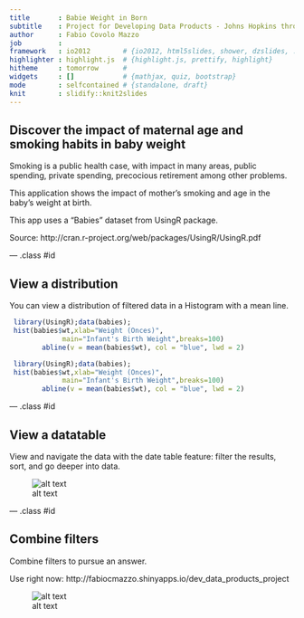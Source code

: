```yaml
---
title       : Babie Weight in Born
subtitle    : Project for Developing Data Products - Johns Hopkins through Coursera
author      : Fabio Covolo Mazzo
job         : 
framework   : io2012        # {io2012, html5slides, shower, dzslides, ...}
highlighter : highlight.js  # {highlight.js, prettify, highlight}
hitheme     : tomorrow      # 
widgets     : []            # {mathjax, quiz, bootstrap}
mode        : selfcontained # {standalone, draft}
knit        : slidify::knit2slides
---
```


## Discover the impact of maternal age and smoking habits in baby weight

Smoking is a public health case, with impact in many areas, public spending, private spending, precocious retirement among other problems.

This application shows the impact of mother's smoking and age in the baby's weight at birth.

This app uses a "Babies" dataset from UsingR package. 

Source: http://cran.r-project.org/web/packages/UsingR/UsingR.pdf

--- .class #id 

## View a distribution

You can view a distribution of filtered data in a Histogram with a mean line.

```r
 library(UsingR);data(babies);
 hist(babies$wt,xlab="Weight (Onces)", 
             main="Infant's Birth Weight",breaks=100)
        abline(v = mean(babies$wt), col = "blue", lwd = 2)

```

```r
 library(UsingR);data(babies);
 hist(babies$wt,xlab="Weight (Onces)", 
             main="Infant's Birth Weight",breaks=100)
        abline(v = mean(babies$wt), col = "blue", lwd = 2)

```


--- .class #id 

## View a datatable

View and navigate the data with the date table feature: filter the results, sort, and go deeper into data.

![alt text](datatable.png)

--- .class #id 

## Combine filters

Combine filters to pursue an answer. 

Use right now: http://fabiocmazzo.shinyapps.io/dev_data_products_project

![alt text](filtros.png) 







